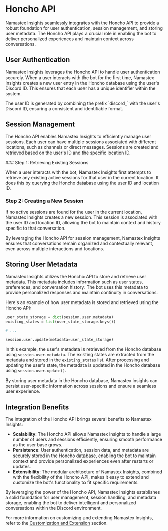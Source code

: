 
# Honcho API

Namastex Insights seamlessly integrates with the Honcho API to provide a robust foundation for user authentication, session management, and storing user metadata. The Honcho API plays a crucial role in enabling the bot to deliver personalized experiences and maintain context across conversations.

## User Authentication

Namastex Insights leverages the Honcho API to handle user authentication securely. When a user interacts with the bot for the first time, Namastex Insights creates a new user entry in the Honcho database using the user's Discord ID. This ensures that each user has a unique identifier within the system.

<Callout>
The user ID is generated by combining the prefix `discord_` with the user's Discord ID, ensuring a consistent and identifiable format.
</Callout>

## Session Management

The Honcho API enables Namastex Insights to efficiently manage user sessions. Each user can have multiple sessions associated with different locations, such as channels or direct messages. Sessions are created and retrieved based on the user's ID and the specific location ID.

<Steps>
### Step 1: Retrieving Existing Sessions

When a user interacts with the bot, Namastex Insights first attempts to retrieve any existing active sessions for that user in the current location. It does this by querying the Honcho database using the user ID and location ID.

### Step 2: Creating a New Session

If no active sessions are found for the user in the current location, Namastex Insights creates a new session. This session is associated with the user ID and location ID, allowing the bot to maintain context and history specific to that conversation.
</Steps>

By leveraging the Honcho API for session management, Namastex Insights ensures that conversations remain organized and contextually relevant, even across multiple interactions and locations.

## Storing User Metadata

Namastex Insights utilizes the Honcho API to store and retrieve user metadata. This metadata includes information such as user states, preferences, and conversation history. The bot uses this metadata to provide personalized responses and maintain continuity in conversations.

Here's an example of how user metadata is stored and retrieved using the Honcho API:

```python
user_state_storage = dict(session.user.metadata)
existing_states = list(user_state_storage.keys())

# ...

session.user.update(metadata=user_state_storage)
```

In this example, the user's metadata is retrieved from the Honcho database using `session.user.metadata`. The existing states are extracted from the metadata and stored in the `existing_states` list. After processing and updating the user's state, the metadata is updated in the Honcho database using `session.user.update()`.

<Callout>
By storing user metadata in the Honcho database, Namastex Insights can persist user-specific information across sessions and ensure a seamless user experience.
</Callout>

## Integration Benefits

The integration of the Honcho API brings several benefits to Namastex Insights:

- **Scalability**: The Honcho API allows Namastex Insights to handle a large number of users and sessions efficiently, ensuring smooth performance as the user base grows.
- **Persistence**: User authentication, session data, and metadata are securely stored in the Honcho database, enabling the bot to maintain context and provide personalized experiences even after restarts or updates.
- **Extensibility**: The modular architecture of Namastex Insights, combined with the flexibility of the Honcho API, makes it easy to extend and customize the bot's functionality to fit specific requirements.

By leveraging the power of the Honcho API, Namastex Insights establishes a solid foundation for user management, session handling, and metadata storage, enabling the bot to deliver intelligent and personalized conversations within the Discord environment.

For more information on customizing and extending Namastex Insights, refer to the [Customization and Extension](/customization-and-extension) section.